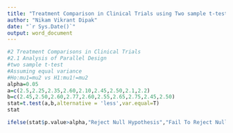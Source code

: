 ---
title: "Treatment Comparison in Clinical Trials using Two sample t-test"
author: "Nikam Vikrant Dipak"
date: "`r Sys.Date()`"
output: word_document
---

```{r}
#2 Treatment Comparisons in Clinical Trials
#2.1 Analysis of Parallel Design
#two sample t-test
#Assuming equal variance
#Ho:mu1=mu2 vs H1:mu1!=mu2
alpha=0.05
a=c(2.5,2.25,2.35,2.60,2.10,2.45,2.50,2.1,2.2)
b=c(2.45,2.50,2.60,2.77,2.60,2.55,2.65,2.75,2.45,2.50)
stat=t.test(a,b,alternative = 'less',var.equal=T)
stat

ifelse(stat$p.value>alpha,"Reject Null Hypothesis","Fail To Reject Null Hypothesis")


```

